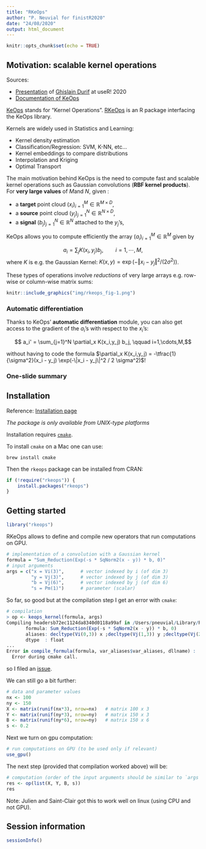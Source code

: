 ```yaml
---
title: "RKeOps"
author: "P. Neuvial for finistR2020"
date: "24/08/2020"
output: html_document
---
```


```r
knitr::opts_chunk$set(echo = TRUE)
```


## Motivation: scalable kernel operations

Sources: 

- [Presentation](https://gdurif.perso.math.cnrs.fr/files/material/slides_useR_2020_Durif_KeOps.pdf) of [Ghislain Durif](https://gdurif.perso.math.cnrs.fr/) at useR! 2020
- [Documentation of KeOps](https://www.kernel-operations.io/keops/introduction/why_using_keops.html)

[KeOps](http://www.kernel-operations.io/) stands for "Kernel Operations". [RKeOps](https://cran.r-project.org/package=rkeops) is an R package interfacing the KeOps library. 

Kernels are widely used in Statistics and Learning:

- Kernel density estimation
- Classification/Regression: SVM, K-NN, etc...
- Kernel embeddings to compare distributions 
- Interpolation and Kriging
- Optimal Transport

The main motivation behind KeOps is the need to compute fast and scalable kernel operations such as Gaussian convolutions (**RBF kernel products**). For **very large values** of $M$and $N$, given :

- a **target** point cloud $(x_i)_{i=1}^M \in  \mathbb R^{M \times D}$,
- a **source** point cloud $(y_j)_{j=1}^N \in  \mathbb R^{N \times D}$,
- a **signal** $(b_j)_{j=1}^N \in  \mathbb R^{N}$ attached to the $y_j$'s,

KeOps allows you to compute efficiently the array $(a_i)_{i=1}^M \in  \mathbb R^{M}$ given by

$$ a_i =  \sum_j K(x_i,y_j) b_j,  \qquad i=1,\cdots,M,$$
where $K$ is e.g. the Gaussian Kernel: $K(x,y) = \exp\left(-\Vert x_i - y_j \Vert^2/(2\sigma^2) \right)$.

These types of operations involve *reductions* of very large arrays e.g. row-wise or column-wise matrix sums:

```r
knitr::include_graphics("img/rkeops_fig-1.png")
```

### Automatic differentiation

Thanks to KeOps' **automatic differentiation** module, you can also get access to the gradient of the $a_i$'s with respect to the $x_i$'s:

$$   a_i' =  \sum_{j=1}^N \partial_x K(x_i,y_j) b_j,  \qquad i=1,\cdots,M,$$

without having to code
the formula $\partial_x K(x_i,y_j) = -\tfrac{1}{\sigma^2}(x_i - y_j) \exp(-\|x_i - y_j\|^2 / 2 \sigma^2)$!


### One-slide summary

<!-- ```{r fig-take-home, echo=FALSE} -->
<!-- knitr::include_graphics("img/rkeops_take-home.png") -->
<!-- ``` -->


## Installation

Reference: [Installation page](https://www.kernel-operations.io/keops/R/using_rkeops.html)

*The package is only available from UNIX-type platforms*

Installation requires [`cmake`](https://cmake.org/). 

To install `cmake` on a Mac one can use:

```
brew install cmake
```

Then the `rkeops` package can be installed from CRAN:

```r
if (!require("rkeops")) {
    install.packages("rkeops")
}
```



## Getting started

```r
library("rkeops")
```

RKeOps allows to define and compile new operators that run computations on GPU.

```r
# implementation of a convolution with a Gaussian kernel
formula = "Sum_Reduction(Exp(-s * SqNorm2(x - y)) * b, 0)"
# input arguments
args = c("x = Vi(3)",      # vector indexed by i (of dim 3)
         "y = Vj(3)",      # vector indexed by j (of dim 3)
         "b = Vj(6)",      # vector indexed by j (of dim 6)
         "s = Pm(1)")      # parameter (scalar)
```

So far, so good but at the compilation step I get an error with `cmake`:

```r
# compilation
> op <- keops_kernel(formula, args)
Compiling headersb72ec1124da8340d0118a99af in /Users/pneuvial/Library/R/4.0/library/rkeops:
       formula: Sum_Reduction(Exp(-s * SqNorm2(x - y)) * b, 0)
       aliases: decltype(Vi(0,3)) x ;decltype(Vj(1,3)) y ;decltype(Vj(2,6)) b ;decltype(Pm(3,1)) s ;
       dtype  : float
...
Error in compile_formula(formula, var_aliases$var_aliases, dllname) : 
  Error during cmake call.
```

so I filed an [issue](https://github.com/getkeops/keops/issues/89).

We can still go a bit further:

```r
# data and parameter values
nx <- 100
ny <- 150
X <- matrix(runif(nx*3), nrow=nx)   # matrix 100 x 3
Y <- matrix(runif(ny*3), nrow=ny)   # matrix 150 x 3
B <- matrix(runif(ny*6), nrow=ny)   # matrix 150 x 6
s <- 0.2
```

Next we turn on gpu computation:

```r
# run computations on GPU (to be used only if relevant)
use_gpu()
```

The next step (provided that compilation worked above) will be:

```r
# computation (order of the input arguments should be similar to `args`)
res <- op(list(X, Y, B, s))
res
```

Note: Julien and Saint-Clair got this to work well on linux (using CPU and not GPU).

## Session information

```r
sessionInfo()
```

